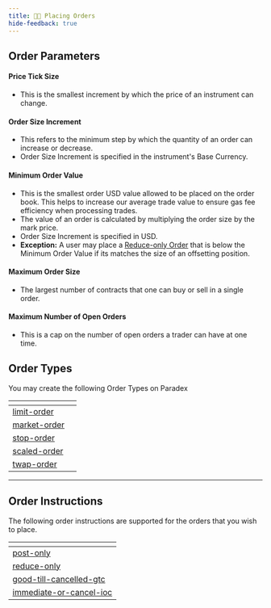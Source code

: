 ```yaml
---
title: 👩‍💻 Placing Orders
hide-feedback: true
---
```


## Order Parameters

#### **Price Tick Size**

* This is the smallest increment by which the price of an instrument can change.

#### **Order Size Increment**

* This refers to the minimum step by which the quantity of an order can increase or decrease.
* Order Size Increment is specified in the instrument's Base Currency.

#### **Minimum Order Value**

* This is the smallest order USD value allowed to be placed on the order book. This helps to increase our average trade value to ensure gas fee efficiency when processing trades.
* The value of an order is calculated by multiplying the order size by the mark price.
* Order Size Increment is specified in USD.
* **Exception:** A user may place a [Reduce-only Order](/documentation/trading/placing-orders/order-instructions#reduce-only) that is below the Minimum Order Value if its matches the size of an offsetting position.

#### **Maximum Order Size**

* The largest number of contracts that one can buy or sell in a single order.

#### **Maximum Number of Open Orders**

* This is a cap on the number of open orders a trader can have at one time.

## Order Types

You may create the following Order Types on Paradex

<table data-view="cards"><thead><tr><th data-card-target data-type="content-ref"></th><th data-hidden data-card-cover data-type="files"></th></tr></thead><tbody><tr><td><a href="/documentation/trading/placing-orders/order-types/limit-order">limit-order</a></td><td></td></tr><tr><td><a href="/documentation/trading/placing-orders/order-types/market-order">market-order</a></td><td></td></tr><tr><td><a href="/documentation/trading/placing-orders/order-types/stop-order">stop-order</a></td><td></td></tr><tr><td><a href="/documentation/trading/placing-orders/order-types/scaled-order">scaled-order</a></td><td></td></tr><tr><td><a href="/documentation/trading/placing-orders/order-types/twap-order">twap-order</a></td><td></td></tr></tbody></table>

***

## Order Instructions

The following order instructions are supported for the orders that you wish to place.

<table data-view="cards"><thead><tr><th data-card-target data-type="content-ref"></th></tr></thead><tbody><tr><td><a href="/documentation/trading/placing-orders/order-instructions#post-only">post-only</a></td></tr><tr><td><a href="/documentation/trading/placing-orders/order-instructions#reduce-only">reduce-only</a></td></tr><tr><td><a href="/documentation/trading/placing-orders/order-instructions#good-till-cancelled-gtc">good-till-cancelled-gtc</a></td></tr><tr><td><a href="/documentation/trading/placing-orders/order-instructions#immediate-or-cancel-ioc">immediate-or-cancel-ioc</a></td></tr></tbody></table>
